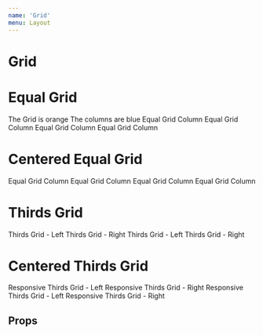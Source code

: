 ```yaml
---
name: 'Grid'
menu: Layout
---
```




# Grid

<FullscreenDemo variant="dark" of={Grid} title="Grid">
  <h1>Equal Grid</h1>
  <Grid style={{ backgroundColor: 'orange', margin: '1rem 0', }}>
    <Area variant="info">The Grid is orange</Area>
    <Area variant="info">The columns are blue</Area>
  </Grid>
  <Grid variant="equal" style={{ backgroundColor: 'orange', margin: '1rem 0', }}>
    <Area variant="info">Equal Grid Column</Area>
    <Area variant="info">Equal Grid Column</Area>
    <Area variant="info">Equal Grid Column</Area>
    <Area variant="info">Equal Grid Column</Area>
  </Grid>
  <h1>Centered Equal Grid</h1>
  <Grid variant="equal" centered={true} style={{ backgroundColor: 'orange', margin: '1rem 0', }}>
    <Area variant="success">Equal Grid Column</Area>
    <Area variant="success">Equal Grid Column</Area>
    <Area variant="success">Equal Grid Column</Area>
    <Area variant="success">Equal Grid Column</Area>
  </Grid>
  <h1>Thirds Grid</h1>
  <Grid variant="thirds" style={{ backgroundColor: 'magenta', margin: '1rem 0', }}>
    <Area area="left" style={{ backgroundColor: 'rebeccapurple', }}>
      Thirds Grid - Left
    </Area>
    <Area area="right" style={{ backgroundColor: 'rebeccapurple', }}>
      Thirds Grid - Right
    </Area>
  </Grid>
  <Grid variant="thirds" side="right" style={{ backgroundColor: 'lime', margin: '1rem 0', }}>
    <Area area="left" style={{ backgroundColor: 'dodgerblue', }}>
      Thirds Grid - Left
    </Area>
    <Area area="right" style={{ backgroundColor: 'dodgerblue', }}>
      Thirds Grid - Right
    </Area>
  </Grid>
  <h1>Centered Thirds Grid</h1>
  <Grid variant="thirds" centered={true} style={{ backgroundColor: 'magenta', margin: '1rem 0', }}>
    <Area area="left" variant="primary">
      Responsive Thirds Grid - Left
    </Area>
    <Area area="right" variant="primary">
      Responsive Thirds Grid - Right
    </Area>
  </Grid>
  <Grid variant="thirds" responsive={true} side="right" style={{ backgroundColor: 'lime', margin: '1rem 0', }}>
    <Area area="left" variant="secondary">
      Responsive Thirds Grid - Left
    </Area>
    <Area area="right" variant="secondary">
      Responsive Thirds Grid - Right
    </Area>
  </Grid>
</FullscreenDemo>

## Props

<Props of={Grid} />
